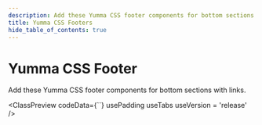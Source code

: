 ```yaml
---
description: Add these Yumma CSS footer components for bottom sections with links.
title: Yumma CSS Footers
hide_table_of_contents: true
---
```



# Yumma CSS Footer

Add these Yumma CSS footer components for bottom sections with links.

<ClassPreview
  codeData={``}
  usePadding
  useTabs
  useVersion = 'release'
/>